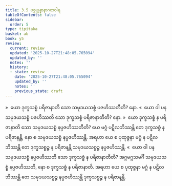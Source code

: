```yaml
---
title: 3.5 ပစ္စုပ္ပန္နာနာဂတဝါရ
tableOfContents: false
sidebar:
  order: 5
type: tipitaka
basket: ab
book: y5
review:
  current: review
  updated: '2025-10-27T21:48:05.765094'
  updated_by: ''
  notes: ''
  history:
  - state: review
    date: '2025-10-27T21:48:05.765094'
    updated_by: ''
    notes: ''
    previous_state: draft
---
```



<ReviewStatus review={frontmatter.review} showDetails={true} />

<HypothesisAnnotation frontmatter={frontmatter} />

<DynamicBreadcrumb />

<Division number="169" book="y5" e="ch" v="33" p="264">

<Paragraph number="811" book="y5">
»  ယော ဒုက္ခသစ္စံ ပရိဇာနာတိ သော သမုဒယသစ္စံ ပဇဟိဿတီတိ? နော.
</Paragraph>

<Paragraph number="812" book="y5">
«  ယော ဝါ ပန သမုဒယသစ္စံ ပဇဟိဿတိ သော ဒုက္ခသစ္စံ ပရိဇာနာတီတိ? နော.
</Paragraph>

<Paragraph number="813" book="y5">
»  ယော ဒုက္ခသစ္စံ န ပရိဇာနာတိ သော သမုဒယသစ္စံ နပ္ပဇဟိဿတီတိ?
</Paragraph>

<Paragraph number="814" book="y5">
ယေ မဂ္ဂံ ပဋိလဘိဿန္တိ တေ ဒုက္ခသစ္စံ န ပရိဇာနန္တိ, နော စ သမုဒယသစ္စံ နပ္ပဇဟိဿန္တိ. အရဟာ ယေ စ ပုထုဇ္ဇနာ မဂ္ဂံ န ပဋိလဘိဿန္တိ တေ ဒုက္ခသစ္စဉ္စ န ပရိဇာနန္တိ သမုဒယသစ္စဉ္စ နပ္ပဇဟိဿန္တိ.
</Paragraph>

<Paragraph number="815" book="y5">
«  ယော ဝါ ပန သမုဒယသစ္စံ နပ္ပဇဟိဿတိ သော ဒုက္ခသစ္စံ န ပရိဇာနာတီတိ?
</Paragraph>

<Paragraph number="816" book="y5">
အဂ္ဂမဂ္ဂသမင်္ဂီ သမုဒယသစ္စံ နပ္ပဇဟိဿတိ, နော စ ဒုက္ခသစ္စံ န ပရိဇာနာတိ. အရဟာ ယေ စ ပုထုဇ္ဇနာ မဂ္ဂံ န ပဋိလဘိဿန္တိ တေ သမုဒယသစ္စဉ္စ နပ္ပဇဟိဿန္တိ ဒုက္ခသစ္စဉ္စ န ပရိဇာနန္တိ.
</Paragraph>
</Division>